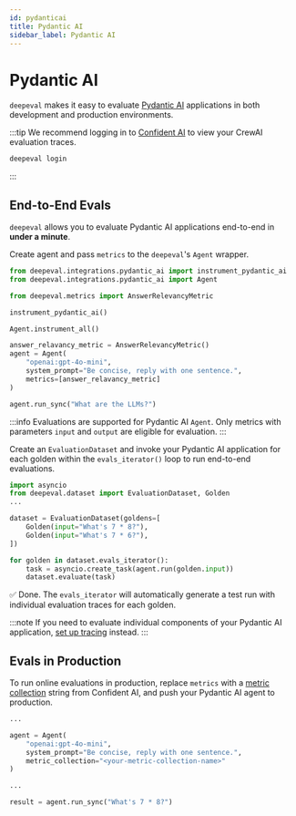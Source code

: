 ```yaml
---
id: pydanticai
title: Pydantic AI
sidebar_label: Pydantic AI
---
```



# Pydantic AI

`deepeval` makes it easy to evaluate [Pydantic AI](https://ai.pydantic.dev/) applications in both development and production environments.

:::tip
We recommend logging in to [Confident AI](https://app.confident-ai.com) to view your CrewAI evaluation traces.

```bash
deepeval login
```

:::

## End-to-End Evals

`deepeval` allows you to evaluate Pydantic AI applications end-to-end in **under a minute**.

<Timeline>

<TimelineItem title="Configure Pydantic AI">

Create agent and pass `metrics` to the `deepeval`'s `Agent` wrapper.

```python title="main.py" showLineNumbers
from deepeval.integrations.pydantic_ai import instrument_pydantic_ai
from deepeval.integrations.pydantic_ai import Agent

from deepeval.metrics import AnswerRelevancyMetric

instrument_pydantic_ai()

Agent.instrument_all()

answer_relavancy_metric = AnswerRelevancyMetric()
agent = Agent(
    "openai:gpt-4o-mini",
    system_prompt="Be concise, reply with one sentence.",
    metrics=[answer_relavancy_metric]
)

agent.run_sync("What are the LLMs?")
```

:::info
Evaluations are supported for Pydantic AI `Agent`. Only metrics with parameters `input` and `output` are eligible for evaluation.
:::

</TimelineItem>
<TimelineItem title="Run evaluations">

Create an `EvaluationDataset` and invoke your Pydantic AI application for each golden within the `evals_iterator()` loop to run end-to-end evaluations.

<Tabs groupId="pydantic_ai">
<TabItem value="asynchronous" label="Asynchronous">

```python title="main.py" showLineNumbers
import asyncio
from deepeval.dataset import EvaluationDataset, Golden
...

dataset = EvaluationDataset(goldens=[
    Golden(input="What's 7 * 8?"),
    Golden(input="What's 7 * 6?"),
])

for golden in dataset.evals_iterator():
    task = asyncio.create_task(agent.run(golden.input))
    dataset.evaluate(task)
```

</TabItem>
</Tabs>

✅ Done. The `evals_iterator` will automatically generate a test run with individual evaluation traces for each golden.

</TimelineItem>

</Timeline>

:::note
If you need to evaluate individual components of your Pydantic AI application, [set up tracing](/docs/evaluation-llm-tracing) instead.
:::

## Evals in Production

To run online evaluations in production, replace `metrics` with a [metric collection](https://documentation.confident-ai.com/docs/llm-tracing/evaluations#online-evaluations) string from Confident AI, and push your Pydantic AI agent to production.

```python filename="main.py" showLineNumbers
...

agent = Agent(
    "openai:gpt-4o-mini",
    system_prompt="Be concise, reply with one sentence.",
    metric_collection="<your-metric-collection-name>"
)

...

result = agent.run_sync("What's 7 * 8?")
```
